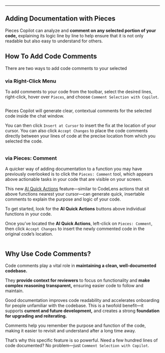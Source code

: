 ***

## Adding Documentation with Pieces

Pieces Copilot can analyze and **comment on any selected portion of your code,** explaining its logic line by line to help ensure that it is not only readable but also easy to understand for others.

## How To Add Code Comments

There are two ways to add code comments to your selected

### via Right-Click Menu

To add comments to your code from the toolbar, select the desired lines, right-click, hover over `Pieces`, and choose `Comment Selection with Copilot`.

<Image src="https://storage.googleapis.com/hashnode_product_documentation_assets/vs_code_extension_assets/pieces_copilot/documenting_code/hover_over_comment.png" alt="" align="center" fullwidth="true" />

Pieces Copilot will generate clear, contextual comments for the selected code inside the chat window.

You can then click `Insert at Cursor` to insert the fix at the location of your cursor. You can also click `Accept Changes` to place the code comments directly between your lines of code at the precise location from which you selected the code.

<Image src="https://storage.googleapis.com/hashnode_product_documentation_assets/vs_code_extension_assets/pieces_copilot/documenting_code/insert_at_cursor_code_comments.gif" alt="" align="center" fullwidth="true" />

### via Pieces: Comment

A quicker way of adding documentation to a function you may have previously overlooked is to click the `Pieces: Comment` tool, which appears above actionable tasks in your code that are visible on your screen.

This new [AI Quick Actions](https://docs.pieces.app/products/extensions-plugins/visual-studio-code#using-ai-quick-actions) feature—similar to CodeLens actions that sit above functions nearest your cursor—can generate quick, insertable comments to explain the purpose and logic of your code.

To get started, look for the **AI Quick Actions** buttons above individual functions in your code.

Once you’ve located the **AI Quick Actions**, left-click on `Pieces: Comment`, then click `Accept Changes` to insert the newly commented code in the original code’s location.

<Image src="https://storage.googleapis.com/hashnode_product_documentation_assets/vs_code_extension_assets/pieces_copilot/documenting_code/add_comments_quick_action.gif" alt="" align="center" fullwidth="true" />

## Why Use Code Comments?

Code comments play a vital role in **maintaining a clean, well-documented codebase.**

They **provide context for reviewers** to focus on functionality and **make complex reasoning transparent,** ensuring easier code to follow and maintain.

Good documentation improves code readability and accelerates onboarding for people unfamiliar with the codebase. This is a twofold benefit—it supports **current and future development,** and creates a strong **foundation for upgrading and reiterating.**

Comments help you remember the purpose and function of the code, making it easier to revisit and understand after a long time away.

That’s why this specific feature is so powerful. Need a few hundred lines of code documented? No problem—just `Comment Selection with Copilot`.
